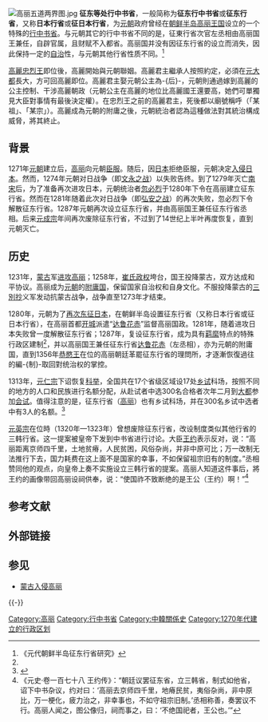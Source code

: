 {{朝鲜历史}}
[[File:高丽五道两界图.jpg|thumb]]
'''征东等处行中书省'''，一般简称为'''征东行中书省'''或'''征东行省'''，又称'''日本行省'''或'''征日本行省'''，为[[元朝|元朝]]政府曾经在[[朝鲜半岛|朝鲜半岛]][[高麗|高丽王国]]设立的一个特殊的[[行中书省|行中书省]]。与元朝其它的行中书省不同的是，征東行省次官左丞相由高丽国王兼任，自辟官属，且财赋不入都省。高丽国并没有因征东行省的设立而消失，因此保持一定的[[自治|自治]]性，与元朝其他行省性质不同。<ref name="#1">《元代朝鲜半岛征东行省研究》</ref>

[[高麗忠烈王|高麗忠烈王]]即位後，高麗開始與元朝聯姻。高麗君主繼承人按照約定，必須在[[元大都|元大都]]長大，方可回高麗即位。高麗君主娶元朝公主為-{后}-，元朝則通過嫁到高麗的公主控制、干涉高麗朝政（元朝公主在高麗的地位比高麗國王還要高，她們可單獨見大臣對事情有最後決定權）。在忠烈王之前的高麗君主，死後都以廟號稱呼（「某祖」、「某宗」）。高麗成為元朝的附庸之後，元朝統治者認為這種做法對其統治構成威脅，將其終止。

==背景==
1271年[[元朝|元朝]]建立后，[[高麗|高丽]]向元朝[[蒙古入侵高丽|臣服]]。随后，因[[日本|日本]]拒绝臣服，元朝决定[[元日战争|入侵日本]]。然而，1274年元朝对日战争（即[[元日战争#第一次戰爭經過|文永之战]]）以失败告终。到了1279年灭亡[[南宋|南宋]]后，为了准备再次进攻日本，元朝统治者[[忽必烈|忽必烈]]于1280年下令在高丽建立征东行省。然而在1281年随着此次对日战争（即[[元日战争#第二次戰爭經過|弘安之战]]）的再次失败，忽必烈下令解散征东行省。1287年元朝再次设立征东行省，并由高丽国王兼任征东行省丞相。后来[[元成宗|元成宗]]年间再次废除征东行省，不过到了14世纪上半叶再度恢复，直到元朝灭亡。

==历史==
1231年，[[蒙古帝国|蒙古]]军[[蒙古入侵高丽|进攻高丽]]；1258年，[[崔氏政权|崔氏政权]]垮台，国王投降蒙古，双方达成和平协议。高丽成为[[元朝|元朝]]的[[附庸国|附庸国]]，保留国家自治权和自身文化。不服投降蒙古的[[三別抄|三別抄]]义军发动抗蒙古战争，战争直至1273年才结束。

1280年，元朝为了[[元日战争#第二次戰爭經過|再次东征日本]]，在朝鲜半岛设置征东行省（又称日本行省或征日本行省），在高丽首都[[开城特级市|开城]]派遣“[[达鲁花赤|达鲁花赤]]”监督高丽国政。1281年，随着进攻日本失败曾一度解散征东行省；1287年，复设征东行省，成为具有[[羁縻|羁縻]]特点的特殊行政区建制<ref name="#1"/>，并以高丽国王兼任征东行省[[达鲁花赤|达鲁花赤]]（左丞相），亦为元朝的附庸国，直到1356年[[高麗恭愍王|恭愍王]]在位的高丽朝廷革罷征东行省的理問所，才逐漸恢復過往的編-{制}-取回對统治权的掌控。

1313年，[[元仁宗|元仁宗]]下诏恢复[[科举|科举]]，全国共在17个省级区域设17处[[乡试|乡试]]科场，按照不同的地方的人口和民族进行名额分配，从赴试者中选300名合格者次年二月到[[元大都|大都]]参加[[会试|会试]]。值得注意的是，征东行省（[[高麗_(918年－1392年)|高丽]]）也有乡试科场，并在300名乡试中选者中有3人的名额。<ref>{{Cite web |url=http://www.guoxue.com/shibu/24shi/yuanshi/yuas_081.htm |title=《元史·选举志一·科目》 |accessdate=2011-10-03 |archive-date=2013-06-26 |archive-url=https://web.archive.org/web/20130626215716/http://www.guoxue.com/shibu/24shi/yuanshi/yuas_081.htm |dead-url=no }}</ref>

[[元英宗|元英宗]]在位時（1320年—1323年）曾想废除征东行省，改设制度类似其他行省的三韩行省。这一提案被皇帝下发到中书省进行讨论。大臣[[王約_(元朝)|王约]]表示反对，说：“高丽距离京师四千里，土地贫瘠，人民贫困，风俗杂尚，并非中原可比；万一改制无法推行下去，国力耗费在这上面不是国家的幸事，不如保留祖宗旧有的制度。”丞相赞同他的观点，向皇帝上奏不实施设立三韩行省的提案。高丽人知道这件事后，將王约的画像带回高丽设祠供奉，说：“使国祚不致断绝的是王公（王约）啊！”<ref>《元史·卷一百七十八 王约传》：“朝廷议罢征东省，立三韩省，制式如他省，诏下中书杂议，约对曰：‘高丽去京师四千里，地瘠民贫，夷俗杂尚，非中原比，万一梗化，疲力治之，非幸事也，不如守祖宗旧制。’丞相称善，奏罢议不行。高丽人闻之，图公像归，祠而事之，曰：‘不绝国祀者，王公也。’”</ref>

==参考文献==
{{Reflist}}

==外部链接==

==参见==
*[[蒙古入侵高丽|蒙古入侵高丽]]

{{-}}
{{元朝行政区划|nocat}}

[[Category:高丽|Category:高丽]]
[[Category:行中书省|Category:行中书省]]
[[Category:中韓關係史|Category:中韓關係史]]
[[Category:1270年代建立的行政区划|Category:1270年代建立的行政区划]]
